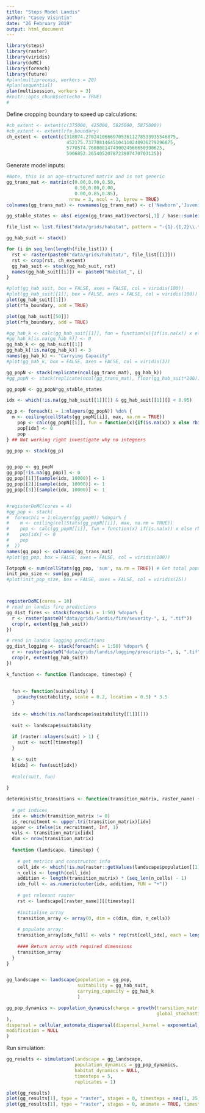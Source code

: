 ```yaml
---
title: "Steps Model Landis"
author: "Casey Visintin"
date: "26 February 2019"
output: html_document
---
```


```r
library(steps)
library(raster)
library(viridis)
library(doMC)
library(foreach)
library(future)
#plan(multiprocess, workers = 20)
#plan(sequential)
plan(multisession, workers = 3)
#knitr::opts_chunk$set(echo = TRUE)
#
```

Define cropping boundary to speed up calculations:
```r
#ch_extent <- extent(c(375000, 425000, 5825000, 5875000))
#ch_extent <- extent(rfa_boundary)
ch_extent <- extent(c(318074.270241066697053611278533935546875,
                      452175.73770814645104110240936279296875,
                      5770574.760808147490024566650390625,
                      5906852.2654052078723907470703125))
```

Generate model inputs:

```r
#Note, this is an age-structured matrix and is not generic
gg_trans_mat <- matrix(c(0.00,0.00,0.50,
                         0.50,0.00,0.00,
                         0.00,0.85,0.85),
                       nrow = 3, ncol = 3, byrow = TRUE)
colnames(gg_trans_mat) <- rownames(gg_trans_mat) <- c('Newborn','Juvenile','Adult')

gg_stable_states <- abs( eigen(gg_trans_mat)$vectors[,1] / base::sum(eigen(gg_trans_mat)$vectors[,1]) ) 

file_list <- list.files("data/grids/habitat", pattern = "-{1}.{1,2}\\.tif")

gg_hab_suit <- stack()

for (i in seq_len(length(file_list))) {
  rst <- raster(paste0("data/grids/habitat/", file_list[[i]]))
  rst <- crop(rst, ch_extent)
  gg_hab_suit <- stack(gg_hab_suit, rst)
  names(gg_hab_suit[[i]]) <- paste0("Habitat_", i)  
}
```

```r
#plot(gg_hab_suit, box = FALSE, axes = FALSE, col = viridis(100))
#plot(gg_hab_suit[[1]], box = FALSE, axes = FALSE, col = viridis(100))
plot(gg_hab_suit[[1]])
plot(rfa_boundary, add = TRUE)
```

```r
plot(gg_hab_suit[[50]])
plot(rfa_boundary, add = TRUE)
```


```r
#gg_hab_k <- calc(gg_hab_suit[[1]], fun = function(x){if(is.na(x)) x else rbinom(prob = x, size = 3, n = 1)})
#gg_hab_k[is.na(gg_hab_k)] <- 0
gg_hab_k <- gg_hab_suit[[1]]
gg_hab_k[!is.na(gg_hab_k)] <- 3
names(gg_hab_k) <- "Carrying Capacity"
#plot(gg_hab_k, box = FALSE, axes = FALSE, col = viridis(3))

gg_popN <- stack(replicate(ncol(gg_trans_mat), gg_hab_k))
#gg_popN <- stack(replicate(ncol(gg_trans_mat), floor(gg_hab_suit*200)))

gg_popN <- gg_popN*gg_stable_states

idx <- which(!is.na(gg_hab_suit[[1]][]) & gg_hab_suit[[1]][] < 0.95)

gg_p <- foreach(i = 1:nlayers(gg_popN)) %do% {
  m <- ceiling(cellStats(gg_popN[[i]], max, na.rm = TRUE))
    pop <- calc(gg_popN[[i]], fun = function(x){if(is.na(x)) x else rbinom(prob = (x/m), size = m, n = 1)})
    pop[idx] <- 0
    pop
} ## Not working right investigate why no integeers

gg_pop <- stack(gg_p)


gg_pop <- gg_popN
gg_pop[!is.na(gg_pop)] <- 0
gg_pop[[1]][sample(idx, 10000)] <- 1
gg_pop[[2]][sample(idx, 10000)] <- 1
gg_pop[[3]][sample(idx, 10000)] <- 1


#registerDoMC(cores = 4)
#gg_pop <- stack(
#  foreach(i = 1:nlayers(gg_popN)) %dopar% {
#    m <- ceiling(cellStats(gg_popN[[i]], max, na.rm = TRUE))
#    pop <- calc(gg_popN[[i]], fun = function(x) if(is.na(x)) x else rbinom(prob = (x/m), size = m, n = 1))
#    pop[idx] <- 0
#    pop
#  })
names(gg_pop) <- colnames(gg_trans_mat)
#plot(gg_pop, box = FALSE, axes = FALSE, col = viridis(100))

TotpopN <- sum(cellStats(gg_pop, 'sum', na.rm = TRUE)) # Get total population size to check sensible
init_pop_size <- sum(gg_pop)
#plot(init_pop_size, box = FALSE, axes = FALSE, col = viridis(25))



registerDoMC(cores = 10)
# read in landis fire predictions
gg_dist_fires <- stack(foreach(i = 1:50) %dopar% {
  r <- raster(paste0("data/grids/landis/fire/severity-", i, ".tif"))
  crop(r, extent(gg_hab_suit))
})

# read in landis logging predictions
gg_dist_logging <- stack(foreach(i = 1:50) %dopar% {
  r <- raster(paste0("data/grids/landis/logging/prescripts-", i, ".tif"))
  crop(r, extent(gg_hab_suit))
})

k_function <- function (landscape, timestep) {
  
  
  fun <- function(suitability) {
    pcauchy(suitability, scale = 0.2, location = 0.5) * 3.5
  }
  
  idx <- which(!is.na(landscape$suitability[[1]][]))
  
  suit <- landscape$suitability
  
  if (raster::nlayers(suit) > 1) {
    suit <- suit[[timestep]]
  }
  
  k <- suit
  k[idx] <- fun(suit[idx])
  
  #calc(suit, fun)
  
}

deterministic_transitions <- function(transition_matrix, raster_name) {
  
  # get indices
  idx <- which(transition_matrix != 0)
  is_recruitment <- upper.tri(transition_matrix)[idx]
  upper <- ifelse(is_recruitment, Inf, 1)
  vals <- transition_matrix[idx]
  dim <- nrow(transition_matrix)
  
  function (landscape, timestep) {
    
    # get metrics and constructor info
    cell_idx <- which(!is.na(raster::getValues(landscape$population[[1]])))
    n_cells <- length(cell_idx)
    addition <- length(transition_matrix) * (seq_len(n_cells) - 1)
    idx_full <- as.numeric(outer(idx, addition, FUN = "+"))
    
    # get relevant raster
    rst <- landscape[[raster_name]][[timestep]]
    
    #initialise array
    transition_array <- array(0, dim = c(dim, dim, n_cells))
    
    # populate array:
    transition_array[idx_full] <- vals * rep(rst[cell_idx], each = length(idx))
    
    #### Return array with required dimensions
    transition_array
  }
}


gg_landscape <- landscape(population = gg_pop,
                          suitability = gg_hab_suit,
                          carrying_capacity = gg_hab_k
                          )

gg_pop_dynamics <- population_dynamics(change = growth(transition_matrix = gg_trans_mat,
                                                       global_stochasticity = 0.1
),
dispersal = cellular_automata_dispersal(dispersal_kernel = exponential_dispersal_kernel(distance_decay = 8000)
modification = NULL
)
```

Run simulation:

```r
gg_results <- simulation(landscape = gg_landscape,
                         population_dynamics = gg_pop_dynamics,
                         habitat_dynamics = NULL,
                         timesteps = 5,
                         replicates = 1)
```


```r
plot(gg_results)
plot(gg_results[1], type = "raster", stages = 0, timesteps = seq(1, 25, 4))
plot(gg_results[1], type = "raster", stages = 0, animate = TRUE, timesteps = seq(1, 25, 4))
```